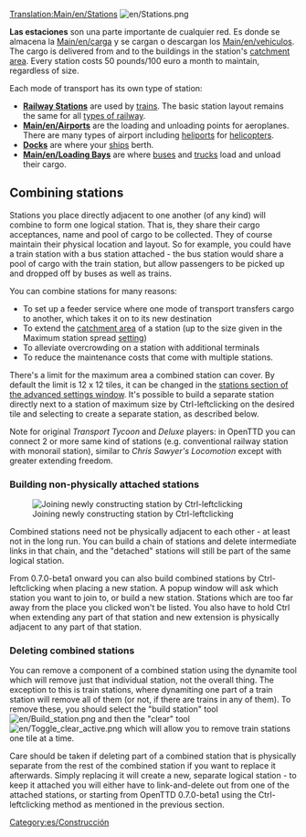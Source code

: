 {{es/Traducción|Stations|0}}
[[Translation:Main/en/Stations]]
[[File:en/Stations.png|right]]

'''Las estaciones''' son una parte importante de cualquier red. Es donde se almacena la [[Main/en/carga]] y se cargan o descargan los [[Main/en/vehiculos]]. The cargo is delivered from and to the buildings in the station's [[Main/en/Catchment area|catchment area]]. Every station costs 50 pounds/100 euro a month to maintain, regardless of size.

Each mode of transport has its own type of station:
*'''[[Main/en/Railway station|Railway Stations]]''' are used by [[Main/en/Trains|trains]].  The basic station layout remains the same for all [[Main/en/Types of railway|types of railway]].
*'''[[Main/en/Airports]]''' are the loading and unloading points for aeroplanes. There are many types of airport including [[Main/en/Airports|heliport]]s for [[Category/en/Helicopters|helicopters]].
*'''[[Main/en/Water Transport Tiles|Docks]]''' are where your [[Main/en/Ships|ships]] berth.
*'''[[Main/en/Loading Bays]]''' are where [[Main/en/Buses|buses]] and [[Main/en/Road vehicles|trucks]] load and unload their cargo.

==Combining stations==
Stations you place directly adjacent to one another (of any kind) will combine to form one logical station.  That is, they share their cargo acceptances, name and pool of cargo to be collected.  They of course maintain their physical location and layout.   So for example, you could have a train station with a bus station attached - the bus station would share a pool of cargo with the train station, but allow passengers to be picked up and dropped off by buses as well as trains.

You can combine stations for many reasons:
*To set up a feeder service where one mode of transport transfers cargo to another, which takes it on to its new destination
*To extend the [[Main/en/Catchment area|catchment area]] of a station (up to the size given in the Maximum station spread [[Main/en/Advanced Settings|setting]])
*To alleviate overcrowding on a station with additional terminals
*To reduce the maintenance costs that come with multiple stations.

There's a limit for the maximum area a combined station can cover. By default the limit is 12 x 12 tiles, it can be changed in the [[Main/en/Advanced Settings/Stations#Max station spread|stations section of the advanced settings window]]. It's possible to build a separate station directly next to a station of maximum size by Ctrl-leftclicking on the desired tile and selecting to create a separate station, as described below.

Note for original ''Transport Tycoon'' and ''Deluxe'' players: in OpenTTD you can connect 2 or more same kind  of stations (e.g. conventional railway station with monorail station), similar to ''Chris Sawyer's Locomotion'' except with greater extending freedom.

===Building non-physically attached stations===
[[File:en/Join station leftclick.png|thumb|Joining newly constructing station by Ctrl-leftclicking]]

Combined stations need not be physically adjacent to each other - at least not in the long run.  You can build a chain of stations and delete intermediate links in that chain, and the "detached" stations will still be part of the same logical station.

From 0.7.0-beta1 onward you can also build combined stations by Ctrl-leftclicking when placing a new station. A popup window will ask which station you want to join to, or build a new station. Stations which are too far away from the place you clicked won't be listed. You also have to hold Ctrl when extending any part of that station and new extension is physically adjacent to any part of that station.

===Deleting combined stations===
You can remove a component of a combined station using the dynamite tool which will remove just that individual station, not the overall thing.  The exception to this is train stations, where dynamiting one part of a train station will remove all of them (or not, if there are trains in any of them).  To remove these, you should select the "build station" tool [[File:en/Build station.png]] and then the "clear" tool [[File:en/Toggle clear active.png]] which will allow you to remove train stations one tile at a time.

Care should be taken if deleting part of a combined station that is physically separate from the rest of the combined station if you want to replace it afterwards.  Simply replacing it will create a new, separate logical station - to keep it attached you will either have to link-and-delete out from one of the attached stations, or starting from OpenTTD 0.7.0-beta1 using the Ctrl-leftclicking method as mentioned in the previous section.

[[Category:es/Construcción]]
